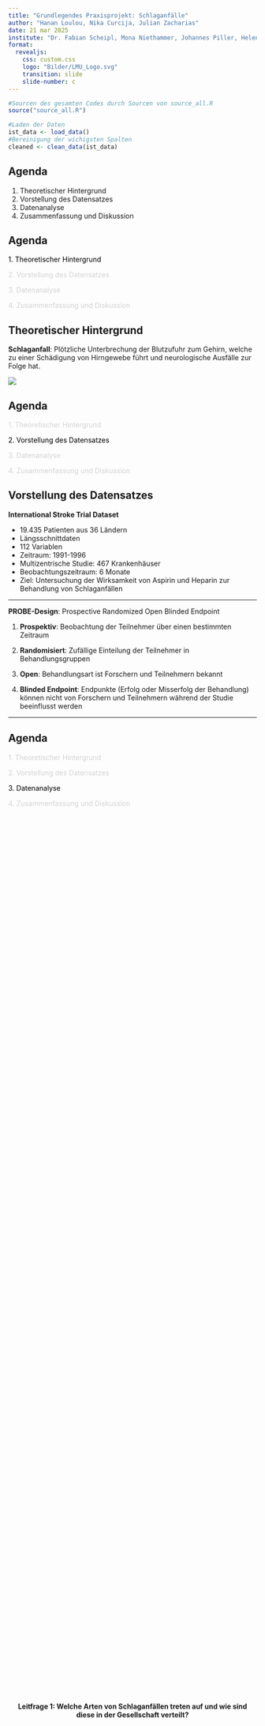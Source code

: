 ```yaml
---
title: "Grundlegendes Praxisprojekt: Schlaganfälle"
author: "Hanan Loulou, Nika Curcija, Julian Zacharias"
date: 21 mar 2025
institute: "Dr. Fabian Scheipl, Mona Niethammer, Johannes Piller, Helen Alber"
format: 
  revealjs:
    css: custom.css
    logo: "Bilder/LMU_Logo.svg"
    transition: slide
    slide-number: c
---
```


```r
#Sourcen des gesamten Codes durch Sourcen von source_all.R 
source("source_all.R")

```

```r
#Laden der Daten
ist_data <- load_data()
#Bereinigung der wichigsten Spalten
cleaned <- clean_data(ist_data)
```


## Agenda

1.  Theoretischer Hintergrund
2.  Vorstellung des Datensatzes
3.  Datenanalyse
4.  Zusammenfassung und Diskussion

## Agenda

::: incremental
[1.  Theoretischer Hintergrund]{style="color:black;"}

[2.  Vorstellung des Datensatzes]{style="color:lightgrey;"}

[3.  Datenanalyse]{style="color:lightgrey;"}

[4.  Zusammenfassung und Diskussion]{style="color:lightgray;"}
:::

## Theoretischer Hintergrund

**Schlaganfall**:
Plötzliche Unterbrechung der Blutzufuhr zum Gehirn, welche zu einer Schädigung von Hirngewebe führt und neurologische Ausfälle zur Folge hat.


![](Bilder/schlaganfall-arten.jpg){fig-align=center}

## Agenda

::: incremental
[1.  Theoretischer Hintergrund]{style="color:lightgray;"}

[2.  Vorstellung des Datensatzes]{style="color:black;"}

[3.  Datenanalyse]{style="color:lightgrey;"}

[4.  Zusammenfassung und Diskussion]{style="color:lightgray;"}
:::
## Vorstellung des Datensatzes

**International Stroke Trial Dataset**

::: { .incremental }
- 19.435 Patienten aus 36 Ländern
- Längsschnittdaten
- 112 Variablen
- Zeitraum: 1991-1996
- Multizentrische Studie: 467 Krankenhäuser
- Beobachtungszeitraum: 6 Monate
- Ziel: Untersuchung der Wirksamkeit von Aspirin und Heparin zur Behandlung von Schlaganfällen
:::

---

**PROBE-Design**: Prospective Randomized Open Blinded Endpoint

1. **Prospektiv**: 
Beobachtung der Teilnehmer über einen bestimmten Zeitraum


2. **Randomisiert**: 
Zufällige Einteilung der Teilnehmer in Behandlungsgruppen



3. **Open**: 
Behandlungsart ist Forschern und Teilnehmern bekannt


4. **Blinded Endpoint**:
Endpunkte (Erfolg oder Misserfolg der Behandlung) können nicht von Forschern und Teilnehmern während der Studie beeinflusst werden



---
## Agenda

::: incremental
[1.  Theoretischer Hintergrund]{style="color:lightgray;"}

[2.  Vorstellung des Datensatzes]{style="color:lightgray;"}

[3.  Datenanalyse]{style="color:black;"}

[4.  Zusammenfassung und Diskussion]{style="color:lightgray;"}
:::


## 

::: {style="text-align: center; display: flex; justify-content: center; align-items: center; height: 90vh;"}
**Leitfrage 1: Welche Arten von Schlaganfällen treten auf und wie sind diese in der Gesellschaft verteilt?**
:::

##

```r
barplot_stroke_types()
```


##

::: {style="text-align: center; display: flex; justify-content: center; align-items: center; height: 90vh;"}
**Leitfrage 2: Unterscheiden sich die Schlaganfallkategorien hinsichtlich Alter, Geschlecht und anderen ausgewählten Variablen?**
:::

##

```r
boxplots_age_distr_per_stroke_type()
```

##

```r
barplot_sex_per_stroke_type()
```
##

::: {style="text-align: center; display: flex; justify-content: center; align-items: center; height: 90vh;"}
**Leitfrage 3: Wie häufig sind wiederkehrende Schlaganfälle und wie unterscheiden sich diese hinsichtlich verschiedener Variablen?**
:::

##

```r
plot_recurrence_overall()
```

##

```r
plot_recurrence_by_age()
```

##

```r
plot_recurrence_by_type()
```
##


```r
plot_recurrence_by_age_and_typ()
```
##

```r
treatment_efficacy()
```


##

```r
plot_recurrence_vs_treatment()
```

##

```r
plot_outcome_by_medication()
```


##


```r
case_fatality_rate_per_country()
```
## Agenda

::: incremental
[1.  Theoretischer Hintergrund]{style="color:lightgray;"}

[2.  Vorstellung des Datensatzes]{style="color:lightgray;"}

[3.  Datenanalyse]{style="color:lightgrey;"}

[4.  Zusammenfassung und Diskussion]{style="color:black;"}
:::

## Zusammenfassung

- Patienten, die mit **Aspirin** behandelt wurden, hatten ein geringeres Risiko für einen zweiten Schlaganfall.  
- Im Gegensatz dazu trat bei **Heparin**-Patienten häufiger ein erneuter Schlaganfall auf.  
- Der Datensatz zeigt eine **auffällige Altersverteilung**, mit überwiegend älteren Patienten.  
- Unabhängig von der Medikation bleibt ein hoher Anteil der Patienten nach der Behandlung auf Unterstützung angewiesen.


## Diskussion













